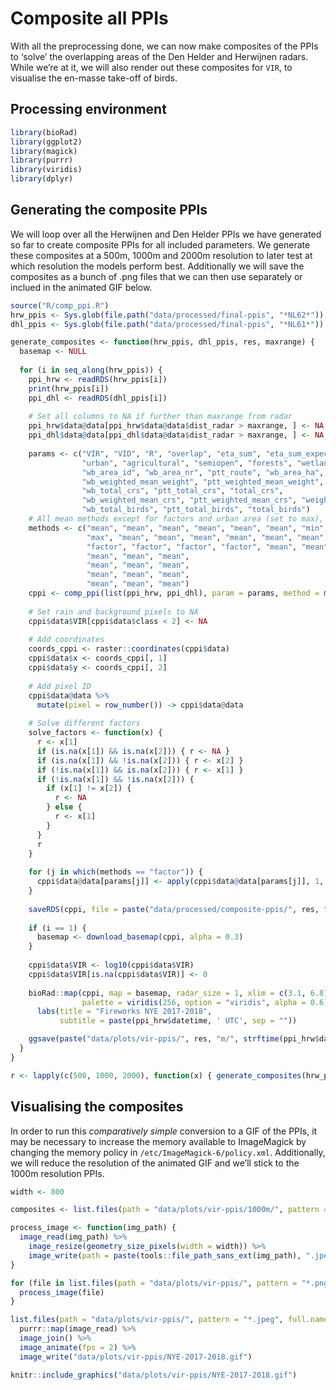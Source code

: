# Composite all PPIs

With all the preprocessing done, we can now make composites of the PPIs to 'solve' the overlapping areas of the Den Helder and Herwijnen radars. While we're at it, we will also render out these composites for `VIR`, to visualise the en-masse take-off of birds.

## Processing environment

```r
library(bioRad)
library(ggplot2)
library(magick)
library(purrr)
library(viridis)
library(dplyr)
```

## Generating the composite PPIs

We will loop over all the Herwijnen and Den Helder PPIs we have generated so far to create composite PPIs for all included parameters. We generate these composites at a 500m, 1000m and 2000m resolution to later test at which resolution the models perform best. Additionally we will save the composites as a bunch of .png files that we can then use separately or inclued in the animated GIF below.

```r
source("R/comp_ppi.R")
hrw_ppis <- Sys.glob(file.path("data/processed/final-ppis", "*NL62*"))
dhl_ppis <- Sys.glob(file.path("data/processed/final-ppis", "*NL61*"))

generate_composites <- function(hrw_ppis, dhl_ppis, res, maxrange) {
  basemap <- NULL
  
  for (i in seq_along(hrw_ppis)) {
    ppi_hrw <- readRDS(hrw_ppis[i])
    print(hrw_ppis[i])
    ppi_dhl <- readRDS(dhl_ppis[i])
    
    # Set all columns to NA if further than maxrange from radar
    ppi_hrw$data@data[ppi_hrw$data@data$dist_radar > maxrange, ] <- NA
    ppi_dhl$data@data[ppi_dhl$data@data$dist_radar > maxrange, ] <- NA
    
    params <- c("VIR", "VID", "R", "overlap", "eta_sum", "eta_sum_expected", "dist_radar", "class",
                "urban", "agricultural", "semiopen", "forests", "wetlands", "waterbodies", "dist_urban", "human_pop",
                "wb_area_id", "wb_area_nr", "ptt_route", "wb_area_ha", "wb_total_biomass", "ptt_total_biomass", "total_biomass", 
                "wb_weighted_mean_weight", "ptt_weighted_mean_weight", "weighted_mean_weight",
                "wb_total_crs", "ptt_total_crs", "total_crs",
                "wb_weighted_mean_crs", "ptt_weighted_mean_crs", "weighted_mean_crs",
                "wb_total_birds", "ptt_total_birds", "total_birds")
    # All mean methods except for factors and urban area (set to max), because we want to strictly filter out fireworks
    methods <- c("mean", "mean", "mean", "mean", "mean", "mean", "min", "min",
                 "max", "mean", "mean", "mean", "mean", "mean", "mean", "mean", 
                 "factor", "factor", "factor", "factor", "mean", "mean", "mean",
                 "mean", "mean", "mean", 
                 "mean", "mean", "mean",
                 "mean", "mean", "mean",
                 "mean", "mean", "mean")
    cppi <- comp_ppi(list(ppi_hrw, ppi_dhl), param = params, method = methods, res = c(res, res), coverage = "count")
    
    # Set rain and background pixels to NA
    cppi$data$VIR[cppi$data$class < 2] <- NA
    
    # Add coordinates
    coords_cppi <- raster::coordinates(cppi$data)
    cppi$data$x <- coords_cppi[, 1]
    cppi$data$y <- coords_cppi[, 2]
    
    # Add pixel ID
    cppi$data@data %>%
      mutate(pixel = row_number()) -> cppi$data@data
    
    # Solve different factors
    solve_factors <- function(x) {
      r <- x[1]
      if (is.na(x[1]) && is.na(x[2])) { r <- NA }
      if (is.na(x[1]) && !is.na(x[2])) { r <- x[2] }
      if (!is.na(x[1]) && is.na(x[2])) { r <- x[1] }
      if (!is.na(x[1]) && !is.na(x[2])) {
        if (x[1] != x[2]) {
          r <- NA
        } else {
          r <- x[1]
        }
      }
      r
    }
    
    for (j in which(methods == "factor")) {
      cppi$data@data[params[j]] <- apply(cppi$data@data[params[j]], 1, solve_factors)
    }
    
    saveRDS(cppi, file = paste("data/processed/composite-ppis/", res, "m/", strftime(ppi_hrw$datetime, format = "%Y%m%d%H%M"), ".RDS", sep = ""))
    
    if (i == 1) {
      basemap <- download_basemap(cppi, alpha = 0.3)
    }
    
    cppi$data$VIR <- log10(cppi$data$VIR)
    cppi$data$VIR[is.na(cppi$data$VIR)] <- 0
    
    bioRad::map(cppi, map = basemap, radar_size = 1, xlim = c(3.1, 6.8), ylim = c(51, 54), zlim = c(0, 4.5),
                palette = viridis(256, option = "viridis", alpha = 0.6)) +
      labs(title = "Fireworks NYE 2017-2018",
           subtitle = paste(ppi_hrw$datetime, ' UTC', sep = ""))

    ggsave(paste("data/plots/vir-ppis/", res, "m/", strftime(ppi_hrw$datetime, format = "%Y%m%d%H%M"), ".png", sep = ""))
  }
}

r <- lapply(c(500, 1000, 2000), function(x) { generate_composites(hrw_ppis, dhl_ppis, res = x, maxrange = 66000)})
```

## Visualising the composites

In order to run this _comparatively simple_ conversion to a GIF of the PPIs, it may be necessary to increase the memory available to ImageMagick by changing the memory policy in `/etc/ImageMagick-6/policy.xml`. Additionally, we will reduce the resolution of the animated GIF and we'll stick to the 1000m resolution PPIs.

```r
width <- 800

composites <- list.files(path = "data/plots/vir-ppis/1000m/", pattern = "*.png", full.names = TRUE)

process_image <- function(img_path) {
  image_read(img_path) %>%
    image_resize(geometry_size_pixels(width = width)) %>%
    image_write(path = paste(tools::file_path_sans_ext(img_path), ".jpeg", sep = ""), format = "jpeg")
}

for (file in list.files(path = "data/plots/vir-ppis/", pattern = "*.png", full.names = TRUE)) {
  process_image(file)
}

list.files(path = "data/plots/vir-ppis/", pattern = "*.jpeg", full.names = T) %>%
  purrr::map(image_read) %>%
  image_join() %>%
  image_animate(fps = 2) %>%
  image_write("data/plots/vir-ppis/NYE-2017-2018.gif")
```

```r
knitr::include_graphics("data/plots/vir-ppis/NYE-2017-2018.gif")
```

